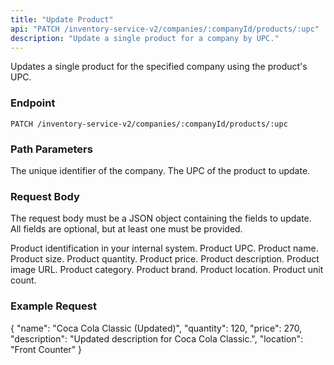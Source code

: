 ```yaml
---
title: "Update Product"
api: "PATCH /inventory-service-v2/companies/:companyId/products/:upc"
description: "Update a single product for a company by UPC."
---
```


Updates a single product for the specified company using the product's UPC.

### Endpoint

`PATCH /inventory-service-v2/companies/:companyId/products/:upc`

### Path Parameters

<ParamField path="companyId" type="string" required>
  The unique identifier of the company.
</ParamField>

<ParamField path="upc" type="string" required>
  The UPC of the product to update.
</ParamField>

### Request Body

The request body must be a JSON object containing the fields to update.  
All fields are optional, but at least one must be provided.

<ResponseField name="external_id" type="string">
  Product identification in your internal system.
</ResponseField>

<ResponseField name="upc" type="string">
  Product UPC.
</ResponseField>

<ResponseField name="name" type="string">
  Product name.
</ResponseField>

<ResponseField name="size" type="string">
  Product size.
</ResponseField>

<ResponseField name="quantity" type="number">
  Product quantity.
</ResponseField>

<ResponseField name="price" type="number">
  Product price.
</ResponseField>

<ResponseField name="description" type="string">
  Product description.
</ResponseField>

<ResponseField name="image_url" type="string">
  Product image URL.
</ResponseField>

<ResponseField name="category" type="string">
  Product category.
</ResponseField>

<ResponseField name="brand" type="string">
  Product brand.
</ResponseField>

<ResponseField name="location" type="string">
  Product location.
</ResponseField>

<ResponseField name="unit_count" type="string">
  Product unit count.
</ResponseField>

### Example Request

<Snippet>
{
  "name": "Coca Cola Classic (Updated)",
  "quantity": 120,
  "price": 270,
  "description": "Updated description for Coca Cola Classic.",
  "location": "Front Counter"
}
</Snippet>
